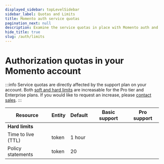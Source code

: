 ```yaml
---
displayed_sidebar: topLevelSidebar
sidebar_label: Quotas and Limits
title: Momento auth service quotas
pagination_next: null
description: Examine the service quotas in place with Momento auth and discover the default and tunable values for your workload based on your support plan.
hide_title: true
slug: /auth/limits
---
```

# Authorization quotas in your Momento account

:::info
Service quotas are directly affected by the support plan on your account. Both <ins>soft and hard limits</ins> are increasable for the Pro tier and Enterprise plans. If you would like to request an increase, please [contact sales](https://www.gomomento.com/contact-us).
:::

<table className="customTable">
  <thead>
    <tr>
      <th>Resource</th>
      <th>Entity</th>
      <th>Default</th>
      <th>Basic support</th>
      <th>Pro support</th>
    </tr>
  </thead>
  <tbody>
    <tr className="highlightRow">
      <td colspan="5"><strong>Hard limits</strong></td>
    </tr>
    <tr>
      <td>Time to live (TTL)</td>
      <td>token</td>
      <td colspan="3">1 hour</td>
    </tr>
    <tr>
      <td>Policy statements</td>
      <td>token</td>
      <td colspan="3">20</td>
    </tr>
  </tbody>
</table>

